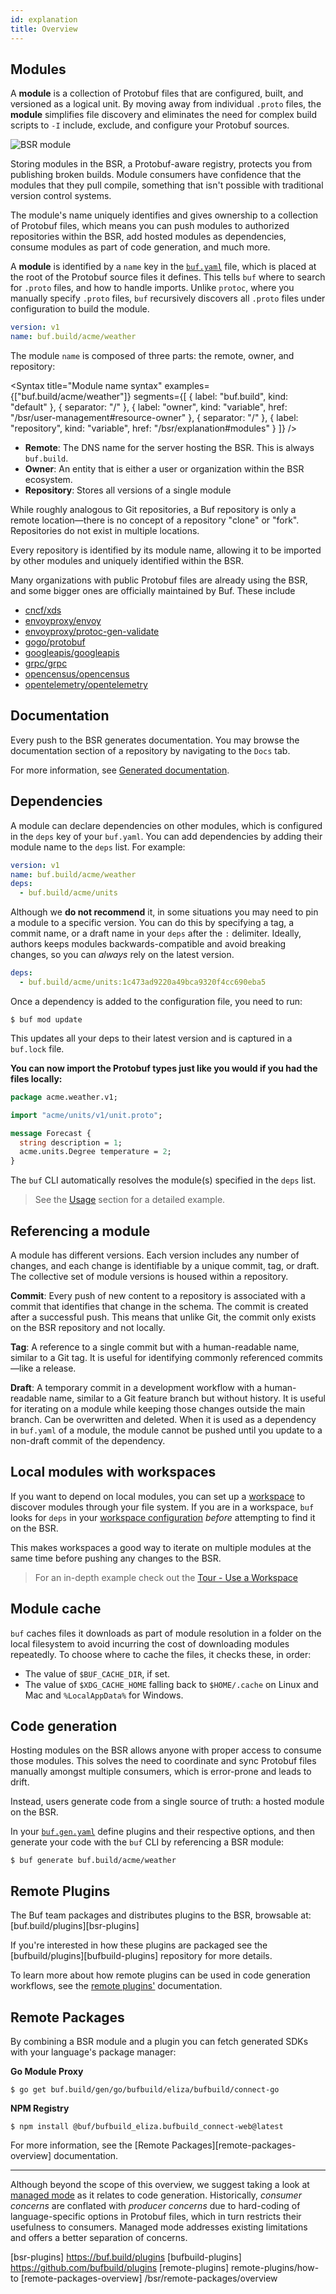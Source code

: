 ```yaml
---
id: explanation
title: Overview
---
```




## Modules

A **module** is a collection of Protobuf files that are configured, built, and
versioned as a logical unit. By moving away from individual `.proto` files, the
**module** simplifies file discovery and eliminates the need for complex build
scripts to `-I` include, exclude, and configure your Protobuf sources.

<Image
  alt="BSR module"
  src="/img/bsr/module_2_with_yaml.png"
  caption="How modules map to Buf YAML configs"
/>

Storing modules in the BSR, a Protobuf-aware registry, protects you from
publishing broken builds. Module consumers have confidence that the modules that
they pull compile, something that isn't possible with traditional version
control systems.

The module's name uniquely identifies and gives ownership to a collection of
Protobuf files, which means you can push modules to authorized repositories
within the BSR, add hosted modules as dependencies, consume modules as part of
code generation, and much more.

A **module** is identified by a `name` key in the
[`buf.yaml`](../configuration/v1/buf-gen-yaml.md) file, which is placed at the root
of the Protobuf source files it defines. This tells `buf` where to search for
`.proto` files, and how to handle imports. Unlike `protoc`, where you manually
specify `.proto` files, `buf` recursively discovers all `.proto` files under
configuration to build the module.

```yaml title=buf.yaml {2}
version: v1
name: buf.build/acme/weather
```

The module `name` is composed of three parts: the remote, owner, and repository:



<Syntax
  title="Module name syntax"
  examples={["buf.build/acme/weather"]}
  segments={[
    { label: "buf.build", kind: "default" },
    { separator: "/" },
    {
      label: "owner",
      kind: "variable",
      href: "/bsr/user-management#resource-owner"
    },
    { separator: "/" },
    { label: "repository", kind: "variable", href: "/bsr/explanation#modules" }
  ]}
/>

- **Remote**: The DNS name for the server hosting the BSR. This is always
`buf.build`.
- **Owner**: An entity that is either a user or organization within the BSR
ecosystem.
- **Repository**: Stores all versions of a single module

While roughly analogous to Git repositories, a Buf repository is only a remote
location&mdash;there is no concept of a repository "clone" or "fork".
Repositories do not exist in multiple locations.

Every repository is identified by its module name, allowing it to be imported
by other modules and uniquely identified within the BSR.

Many organizations with public Protobuf files are already using the BSR, and
some bigger ones are officially maintained by Buf. These include

- [cncf/xds](https://buf.build/cncf/xds)
- [envoyproxy/envoy](https://buf.build/envoyproxy/envoy)
- [envoyproxy/protoc-gen-validate](https://buf.build/envoyproxy/protoc-gen-validate)
- [gogo/protobuf](https://buf.build/gogo/protobuf)
- [googleapis/googleapis](https://buf.build/googleapis/googleapis)
- [grpc/grpc](https://buf.build/grpc/grpc)
- [opencensus/opencensus](https://buf.build/opencensus/opencensus)
- [opentelemetry/opentelemetry](https://buf.build/opentelemetry/opentelemetry)

## Documentation

Every push to the BSR generates documentation. You may browse the documentation
section of a repository by navigating to the `Docs` tab.

For more information, see [Generated documentation](documentation/explanation).

## Dependencies

A module can declare dependencies on other modules, which is configured in the
`deps` key of your `buf.yaml`. You can add dependencies by adding their module
name to the `deps` list. For example:

```yaml title="buf.yaml"
version: v1
name: buf.build/acme/weather
deps:
  - buf.build/acme/units
```

Although we **do not recommend** it, in some situations you may need to pin a
module to a specific version. You can do this by specifying a tag, a commit name,
or a draft name in your `deps` after the `:` delimiter. Ideally, authors keeps
modules backwards-compatible and avoid breaking changes, so you can _always_ rely
on the latest version.

```yaml
deps:
  - buf.build/acme/units:1c473ad9220a49bca9320f4cc690eba5
```

Once a dependency is added to the configuration file, you need to run:

```terminal
$ buf mod update
```

This updates all your deps to their latest version and is captured in a
`buf.lock` file.

**You can now import the Protobuf types just like you would if you had the files
locally:**

```protobuf title="acme/weather/v1/weather.proto" {3,7}
package acme.weather.v1;

import "acme/units/v1/unit.proto";

message Forecast {
  string description = 1;
  acme.units.Degree temperature = 2;
}
```

The `buf` CLI automatically resolves the module(s) specified in the `deps` list.

> See the [Usage](reference#add-a-dependency) section for a detailed
> example.

## Referencing a module

A module has different versions. Each version includes any number of changes,
and each change is identifiable by a unique commit, tag, or draft. The
collective set of module versions is housed within a repository.

**Commit**: Every push of new content to a repository is associated with a
commit that identifies that change in the schema. The commit is created after a
successful push. This means that unlike Git, the commit only exists on the BSR
repository and not locally.

**Tag**: A reference to a single commit but with a human-readable name, similar
to a Git tag. It is useful for identifying commonly referenced
commits&mdash;like a release.

**Draft**: A temporary commit in a development workflow with a human-readable
name, similar to a Git feature branch but without history. It is useful for
iterating on a module while keeping those changes outside the main branch. Can
be overwritten and deleted. When it
is used as a dependency in `buf.yaml` of a module, the module cannot be pushed
until you update to a non-draft commit of the dependency.

## Local modules with workspaces

If you want to depend on local modules, you can set up a
[workspace](../buf/other/workspaces.mdx) to discover modules through your file
system. If you are in a workspace, `buf` looks for `deps` in your
[workspace configuration](../buf/other/workspaces.mdx#configuration) _before_
attempting to find it on the BSR.

This makes workspaces a good way to iterate on multiple modules at the same time
before pushing any changes to the BSR.

> For an in-depth example check out the [Tour - Use a Workspace](/tutorials/tour/use-a-workspace)

## Module cache

`buf` caches files it downloads as part of module resolution in a folder on the
local filesystem to avoid incurring the cost of downloading modules repeatedly.
To choose where to cache the files, it checks these, in order:

- The value of `$BUF_CACHE_DIR`, if set.
- The value of `$XDG_CACHE_HOME` falling back to `$HOME/.cache` on Linux and Mac
and `%LocalAppData%` for Windows.

## Code generation

Hosting modules on the BSR allows anyone with proper access to consume those
modules. This solves the need to coordinate and sync Protobuf files manually
amongst multiple consumers, which is error-prone and leads to drift.

Instead, users generate code from a single source of truth: a hosted module on
the BSR.

In your [`buf.gen.yaml`](../configuration/v1/buf-gen-yaml.md) define plugins and
their respective options, and then generate your code with the `buf` CLI by
referencing a BSR module:

```terminal
$ buf generate buf.build/acme/weather
```

## Remote Plugins

The Buf team packages and distributes plugins to the BSR, browsable at:
[buf.build/plugins][bsr-plugins]

If you're interested in how these plugins are packaged see the
[bufbuild/plugins][bufbuild-plugins] repository for more details.

To learn more about how remote plugins can be used in code generation workflows,
see the [remote plugins'](remote-plugins/how-to) documentation.

## Remote Packages

By combining a BSR module and a plugin you can fetch generated SDKs with your
language's package manager:

**Go Module Proxy**

```terminal
$ go get buf.build/gen/go/bufbuild/eliza/bufbuild/connect-go
```

**NPM Registry**

```terminal
$ npm install @buf/bufbuild_eliza.bufbuild_connect-web@latest
```

For more information, see the [Remote Packages][remote-packages-overview] documentation.

---

Although beyond the scope of this overview, we suggest taking a look at
[managed mode](../buf/generate/managed-mode/reference) as it relates to code generation.
Historically, _consumer concerns_ are conflated with _producer concerns_ due to
hard-coding of language-specific options in Protobuf files, which in turn
restricts their usefulness to consumers. Managed mode addresses existing
limitations and offers a better separation of concerns.

[bsr-plugins]   https://buf.build/plugins
[bufbuild-plugins]   https://github.com/bufbuild/plugins
[remote-plugins]   remote-plugins/how-to
[remote-packages-overview]   /bsr/remote-packages/overview

